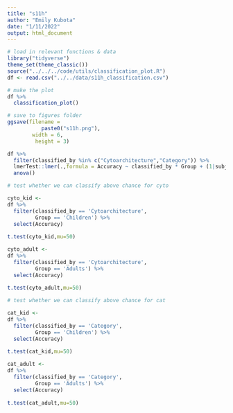 ```yaml
---
title: "s11h"
author: "Emily Kubota"
date: "1/11/2022"
output: html_document
---
```


```r
# load in relevant functions & data 
library("tidyverse")
theme_set(theme_classic())
source("../../../code/utils/classification_plot.R")
df <- read.csv("../../data/s11h_classification.csv")
```

```r
# make the plot 
df %>% 
  classification_plot()

# save to figures folder
ggsave(filename = 
           paste0("s11h.png"),
        width = 6,
         height = 3)
```

```r
df %>% 
  filter(classified_by %in% c("Cytoarchitecture","Category")) %>% 
  lmerTest::lmer(.,formula = Accuracy ~ classified_by * Group + (1|subject)) %>% 
  anova()
```

```r

# test whether we can classify above chance for cyto

cyto_kid <- 
df %>% 
  filter(classified_by == 'Cytoarchitecture',
         Group == 'Children') %>% 
  select(Accuracy) 
  
t.test(cyto_kid,mu=50)

cyto_adult <- 
df %>% 
  filter(classified_by == 'Cytoarchitecture',
         Group == 'Adults') %>% 
  select(Accuracy) 
  
t.test(cyto_adult,mu=50)


```

```r

# test whether we can classify above chance for cat

cat_kid <- 
df %>% 
  filter(classified_by == 'Category',
         Group == 'Children') %>% 
  select(Accuracy) 
  
t.test(cat_kid,mu=50)

cat_adult <- 
df %>% 
  filter(classified_by == 'Category',
         Group == 'Adults') %>% 
  select(Accuracy) 
  
t.test(cat_adult,mu=50)


```